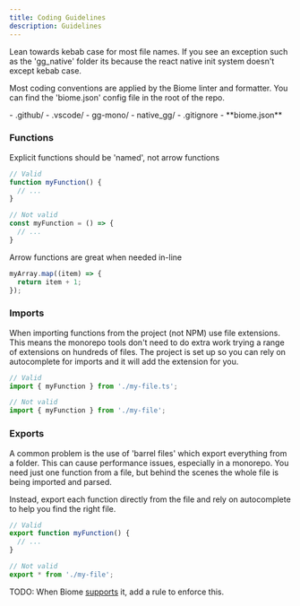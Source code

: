 ```yaml
---
title: Coding Guidelines
description: Guidelines
---
```


Lean towards kebab case for most file names. If you see an exception such as the 'gg_native' folder its because the react native init system doesn't except kebab case.

Most coding conventions are applied by the Biome linter and formatter. You can find the 'biome.json' config file in the root of the repo.


<FileTree>
  - .github/
  - .vscode/
  - gg-mono/
  - native_gg/
  - .gitignore
  - **biome.json**

</FileTree>

### Functions
Explicit functions should be 'named', not arrow functions
```ts
// Valid
function myFunction() {
  // ...
}

// Not valid
const myFunction = () => {
  // ...
}
```

Arrow functions are great when needed in-line
```ts
myArray.map((item) => {
  return item + 1;
});
```
### Imports
When importing functions from the project (not NPM) use file extensions. This means the
monorepo tools don't need to do extra work trying a range of extensions on hundreds of files.
The project is set up so you can rely on autocomplete for imports and it will add the extension for you.
```ts
// Valid
import { myFunction } from './my-file.ts';

// Not valid
import { myFunction } from './my-file';
```

### Exports
A common problem is the use of 'barrel files' which export everything from a folder.
This can cause performance issues, especially in a monorepo. You need just one function
from a file, but behind the scenes the whole file is being imported and parsed.

Instead, export each function directly from the file and rely on autocomplete to help you find the right file.
```ts
// Valid
export function myFunction() {
  // ...
}

// Not valid
export * from './my-file';
```
TODO: When Biome [supports](https://biomejs.dev/linter/rules/no-re-export-all) it, add a rule to enforce this.

